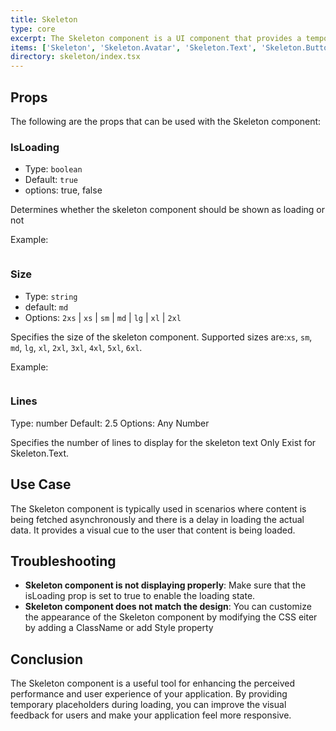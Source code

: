```yaml
---
title: Skeleton
type: core
excerpt: The Skeleton component is a UI component that provides a temporary visual representation of content while it is being loaded. It is commonly used to improve the perceived performance and user experience of an application.
items: ['Skeleton', 'Skeleton.Avatar', 'Skeleton.Text', 'Skeleton.Button', 'Skeleton.Box']
directory: skeleton/index.tsx
---
```


## Props

The following are the props that can be used with the Skeleton component:

### IsLoading

- Type: `boolean`
- Default: `true`
- options: true, false

Determines whether the skeleton component should be shown as loading or not

Example:

```tsx showLineNumbers title="SkeletonExample.tsx"

```

### Size

- Type: `string`
- default: `md`
- Options: `2xs` | `xs` | `sm` | `md` | `lg` | `xl` | `2xl`

Specifies the size of the skeleton component. Supported sizes are:`xs`, `sm`, `md`, `lg`, `xl`, `2xl`, `3xl`, `4xl`, `5xl`, `6xl`.

Example:

```tsx showLineNumbers title="SkeletonExample.tsx"

```

### Lines

Type: number
Default: 2.5
Options: Any Number

Specifies the number of lines to display for the skeleton text Only Exist for Skeleton.Text.

## Use Case

The Skeleton component is typically used in scenarios where content is being fetched asynchronously and there is a delay in loading the actual data. It provides a visual cue to the user that content is being loaded.

## Troubleshooting

- **Skeleton component is not displaying properly**: Make sure that the isLoading prop is set to true to enable the loading state.
- **Skeleton component does not match the design**: You can customize the appearance of the Skeleton component by modifying the CSS eiter by adding a ClassName or add Style property

## Conclusion

The Skeleton component is a useful tool for enhancing the perceived performance and user experience of your application. By providing temporary placeholders during loading, you can improve the visual feedback for users and make your application feel more responsive.
